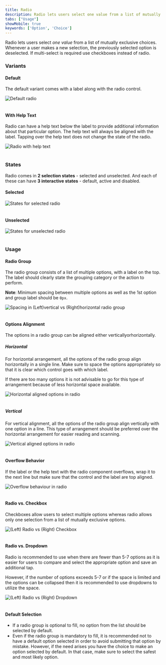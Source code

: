 ```yaml
---
title: Radio
description: Radio lets users select one value from a list of mutually exclusive choices.
tabs: ["Usage"]
showMobile: true
keywords: ['Option', 'Choice']
---
```


Radio lets users select *one value* from a list of mutually exclusive choices. Whenever a user makes a new selection, the previously selected option is deselected. If multi-select is required use checkboxes instead of radio.

### Variants
#### Default
The default variant comes with a label along with the radio control.

![Default radio](./images/radio-1.png)
<br/>
<br/>

#### With Help Text
Radio can have a help text below the label to provide additional information about that particular option. The help text will always be aligned with the label. 
Tapping over the help text does not change the state of the radio.

![Radio with help text](./images/radio-2.png)
<br/>
<br/>

### States
Radio comes in **2 selection states** - selected and unselected. And each of these can have **3 interactive states** - default, active and disabled.

#### Selected

![States for selected radio](./images/radio-3.png)
<br/>
<br/>

#### Unselected

![States for unselected radio](./images/radio-4.png)
<br/>
<br/>

### Usage
#### Radio Group
The radio group consists of a list of multiple options, with a label on the top. The label should clearly state the grouping category or the action to perform.

**Note**: Minimum spacing between multiple options as well as the 1st option and group label should be `0px`.

![Spacing in (Left)vertical vs (Right)horizontal radio group](./images/radio-5.png)
<br/>
<br/>

#### Options Alignment
The options in a radio group can be aligned either verticallyorhorizontally.

##### Horizontal
For horizontal arrangement, all the options of the radio group align horizontally in a single line. Make sure to space the options appropriately so that it is clear which control goes with which label. 

If there are too many options it is not advisable to go for this type of arrangement because of less horizontal space available.

![Horizontal aligned options in radio](./images/radio-6.png)
<br/>
<br/>

##### Vertical
For vertical alignment, all the options of the radio group align vertically with one option in a line. This type of arrangement should be preferred over the horizontal arrangement for easier reading and scanning.

![Vertical aligned options in radio](./images/radio-7.png)
<br/>
<br/>

#### Overflow Behavior
If the label or the help text with the radio component overflows, wrap it to the next line but make sure that the control and the label are top aligned.

![Overflow behaviour in radio](./images/radio-8.png)
<br/>
<br/>

#### Radio vs. Checkbox
Checkboxes allow users to select multiple options whereas radio allows only one selection from a list of mutually exclusive options.

![(Left) Radio vs (Right) Checkbox](./images/radio-9.png)
<br/>
<br/>

#### Radio vs. Dropdown
Radio is recommended to use when there are fewer than 5-7 options as it is easier for users to compare and select the appropriate option and save an additional tap. 

However, if the number of options exceeds 5-7 or if the space is limited and the options can be collapsed then it is recommended to use dropdowns to utilize the space.

![(Left) Radio vs (Right) Dropdown](./images/radio-10.png)
<br/>
<br/>

#### Default Selection
* If a radio group is optional to fill, no option from the list should be selected by default.
* Even if the radio group is mandatory to fill, it is recommended not to have a default option selected in order to avoid submitting that option by mistake. However, if the need arises you have the choice to make an option selected by default. In that case, make sure to select the safest and most likely option.